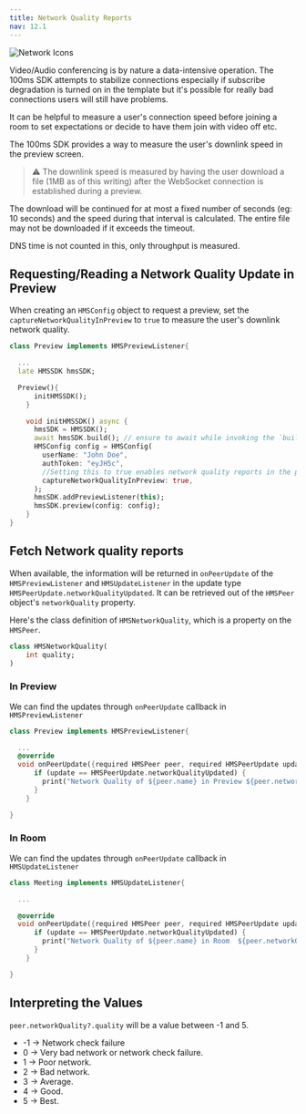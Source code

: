 ---
title: Network Quality Reports
nav: 12.1
---

![Network Icons](/docs/v2/network-icons.png)

Video/Audio conferencing is by nature a data-intensive operation. The 100ms SDK attempts to stabilize connections especially if subscribe degradation is turned on in the template but it's possible for really bad connections users will still have problems.

It can be helpful to measure a user's connection speed before joining a room to set expectations or decide to have them join with video off etc.

The 100ms SDK provides a way to measure the user's downlink speed in the preview screen.

> ⚠️ The downlink speed is measured by having the user download a file (1MB as of this writing) after the WebSocket connection is established during a preview.

The download will be continued for at most a fixed number of seconds (eg: 10 seconds) and the speed during that interval is calculated. The entire file may not be downloaded if it exceeds the timeout.

DNS time is not counted in this, only throughput is measured.

## Requesting/Reading a Network Quality Update in Preview

When creating an `HMSConfig` object to request a preview, set the `captureNetworkQualityInPreview` to `true` to measure the user's downlink network quality.

```dart
class Preview implements HMSPreviewListener{

  ...
  late HMSSDK hmsSDK;

  Preview(){
      initHMSSDK();
    }

    void initHMSSDK() async {
      hmsSDK = HMSSDK();
      await hmsSDK.build(); // ensure to await while invoking the `build` method
      HMSConfig config = HMSConfig(
        userName: "John Doe",
        authToken: "eyJH5c",
        //Setting this to true enables network quality reports in the preview
        captureNetworkQualityInPreview: true,
      );
      hmsSDK.addPreviewListener(this);
      hmsSDK.preview(config: config);
    }
}
```

## Fetch Network quality reports

When available, the information will be returned in `onPeerUpdate` of the `HMSPreviewListener` and `HMSUpdateListener` in the update type `HMSPeerUpdate.networkQualityUpdated`.
It can be retrieved out of the `HMSPeer` object's `networkQuality` property.

Here's the class definition of `HMSNetworkQuality`, which is a property on the `HMSPeer`.

```dart
class HMSNetworkQuality(
    int quality;
)
```

### In Preview

We can find the updates through `onPeerUpdate` callback in `HMSPreviewListener`

```dart
class Preview implements HMSPreviewListener{

  ...
  @override
  void onPeerUpdate({required HMSPeer peer, required HMSPeerUpdate update}) {
      if (update == HMSPeerUpdate.networkQualityUpdated) {
        print("Network Quality of ${peer.name} in Preview ${peer.networkQuality?.quality}");
      }
    }

}
```

### In Room

We can find the updates through `onPeerUpdate` callback in `HMSUpdateListener`

```dart
class Meeting implements HMSUpdateListener{

  ...

  @override
  void onPeerUpdate({required HMSPeer peer, required HMSPeerUpdate update}) {
      if (update == HMSPeerUpdate.networkQualityUpdated) {
        print("Network Quality of ${peer.name} in Room  ${peer.networkQuality?.quality}");
      }
    }

}
```

## Interpreting the Values

`peer.networkQuality?.quality` will be a value between -1 and 5.

-   -1 -> Network check failure
-   0 -> Very bad network or network check failure.
-   1 -> Poor network.
-   2 -> Bad network.
-   3 -> Average.
-   4 -> Good.
-   5 -> Best.
